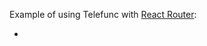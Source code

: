 
Example of using Telefunc with [React Router](https://reactrouter.com/):
 - <Example timestamp="09.2025" repo="arnaudsm/telefunc-react-router-demo" />

